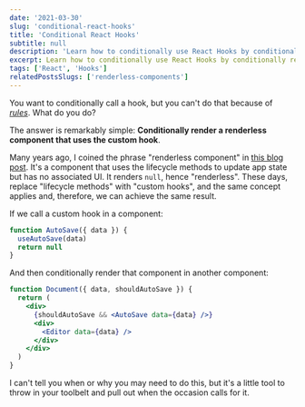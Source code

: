 ```yaml
---
date: '2021-03-30'
slug: 'conditional-react-hooks'
title: 'Conditional React Hooks'
subtitle: null
description: 'Learn how to conditionally use React Hooks by conditionally rendering a "renderless component".'
excerpt: Learn how to conditionally use React Hooks by conditionally rendering a "renderless component".
tags: ['React', 'Hooks']
relatedPostsSlugs: ['renderless-components']
---
```


You want to conditionally call a hook, but you can't do that because of [_rules_](https://reactjs.org/docs/hooks-rules.html). What do you do?

The answer is remarkably simple: **Conditionally render a renderless component that uses the custom hook**.

Many years ago, I coined the phrase "renderless component" in [this blog post](/renderless-components). It's a component that uses the lifecycle methods to update app state but has no associated UI. It renders `null`, hence "renderless". These days, replace "lifecycle methods" with "custom hooks", and the same concept applies and, therefore, we can achieve the same result.

If we call a custom hook in a component:

```jsx
function AutoSave({ data }) {
  useAutoSave(data)
  return null
}
```

And then conditionally render that component in another component:

```jsx
function Document({ data, shouldAutoSave }) {
  return (
    <div>
      {shouldAutoSave && <AutoSave data={data} />}
      <div>
        <Editor data={data} />
      </div>
    </div>
  )
}
```

I can't tell you when or why you may need to do this, but it's a little tool to throw in your toolbelt and pull out when the occasion calls for it.
